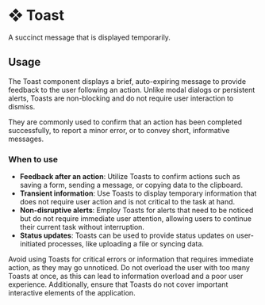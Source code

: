 # ❖ Toast

A succinct message that is displayed temporarily.


## Usage

The Toast component displays a brief, auto-expiring message to provide feedback to the user following an action. Unlike modal dialogs or persistent alerts, Toasts are non-blocking and do not require user interaction to dismiss. 

They are commonly used to confirm that an action has been completed successfully, to report a minor error, or to convey short, informative messages.

### When to use
- **Feedback after an action**: Utilize Toasts to confirm actions such as saving a form, sending a message, or copying data to the clipboard.
- **Transient information**: Use Toasts to display temporary information that does not require user action and is not critical to the task at hand.
- **Non-disruptive alerts**: Employ Toasts for alerts that need to be noticed but do not require immediate user attention, allowing users to continue their current task without interruption.
- **Status updates**: Toasts can be used to provide status updates on user-initiated processes, like uploading a file or syncing data.

Avoid using Toasts for critical errors or information that requires immediate action, as they may go unnoticed. Do not overload the user with too many Toasts at once, as this can lead to information overload and a poor user experience. Additionally, ensure that Toasts do not cover important interactive elements of the application.